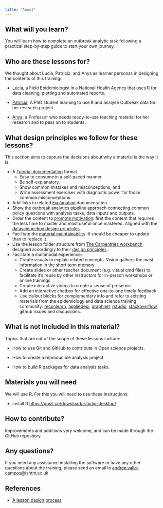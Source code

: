 ```yaml
---
title: "About"
---
```


## What will you learn?

You will learn how to complete an outbreak analytic task following a practical step-by-step guide to start your own journey.

## Who are these lessons for?

We thought about Lucia, Patricia, and Anya as learner personas in designing the contents of this training:

- [Lucia](https://epiverse-trace.github.io/personas/lucia-outbreaks.html), a Field Epidemiologist in a National Health Agency that uses R for data cleaning, plotting and automated reports.

- [Patricia](https://epiverse-trace.github.io/personas/patricia-discoverer.html), A PhD student learning to use R and analyse Outbreak data for her research project.

- [Anya](https://epiverse-trace.github.io/personas/anya-academica.html), a Professor who needs ready-to-use teaching material for her research and to pass on to students.

<!--

## What design process we follow for these lessons?

- Follow techtogether [design process](https://teachtogether.tech/en/index.html#s:process)
    - Identify the learner persona
        - Their needs are took into account during the whole creation process 
    - Identify the desired data analysis results
        - Define the learning objectives
    - Determine the building blocs
        - Draft a concept map
        - Write the summative assessment
        - Write the formative assessments
    - Write the learning experience
        - Create visuals to explain related concepts
            - vision gathers the most information in the short term memory
        - Use callout blocks for complementary info
            - Refer to existing external or internal materials
                - reconlearn
                - appliedepi
                - graphnet
                - rstudio
                - stackoverflow
                - epiverse-trace github issues

The intention is to capture the decision about why a material is the way it is.

-->

## What design principles we follow for these lessons?

This section aims to capture the decisions about why a material is the way it is.

- A [Tutorial documentation](https://documentation.divio.com/tutorials/) format
    - Easy to consume in a self-paced manner, 
    - Be self-explanatory, 
    - Show common mistakes and misconceptions, and 
    - Write assessment exercises with diagnostic power for those common misconceptions.
- Add links to related [Explanation](https://documentation.divio.com/explanation/) documentation.
- Show the outbreak analytics pipeline approach connecting common policy questions with analysis tasks, data inputs and outputs.
- Order the content to [promote motivation](https://teachtogether.tech/en/index.html#s:motivation-authentic): first the content that requires the less time to master and most useful once mastered. Aligned with the [datasciencebox design principles](https://datasciencebox.org/01-design-principles.html).
- Facilitate the [material maintainability](https://teachtogether.tech/en/index.html#s:process-maintainability). It should be cheaper to update than to replace it.
- Use the lesson folder structure from [The Carpentries workbench](https://github.com/carpentries/workbench-template-rmd), designed accordingly to their [design principles](https://carpentries.org/blog/2020/08/lesson-template-design/#design-principles-for-the-next-iteration-of-the-carpentries-lesson-template).
- Facilitate a multimodal experience:
    - Create visuals to explain related concepts. Vision gathers the most information in the short term memory
    - Create slides or other teacher document (e.g. visual qmd files) to facilitate it's reuse by other instructors for in-person workshops or online trainings.
    - Create interactive videos to create a sense of presence.
    - Add an interactive chatbox for effective one-to-one timely feedback.
    - Use callout blocks for complementary info and refer to existing materials from the epidemiology and data science training community: [reconlearn](https://www.reconlearn.org/), [appliedepi](https://community.appliedepi.org/), [graphnet](https://thegraphcourses.org/), [rstudio](https://posit.cloud/learn/primers), [stackoverflow](https://stackoverflow.com/search?q=epidemiology), github issues and discussions.

## What is not included in this material?

Topics that are out of the scope of these lessons include:

- How to use Git and GitHub to contribute in Open science projects.

- How to create a reproducible analysis project.

- How to build R packages for data analysis tasks.

## Materials you will need

We will use R. For this you will need to use these instructions:

- Install R <https://posit.co/download/rstudio-desktop/>

## How to contribute?

Improvements and additions very welcome, and can be made through the GitHub repository.

## Any questions?

If you need any assistance installing the software or have any other questions about the training, please send an email to [andree.valle-campos\@lshtm.ac.uk](mailto:andree.valle-campos@lshtm.ac.uk){.email}

## References

- [A lesson design process](https://teachtogether.tech/en/index.html#s:process)
